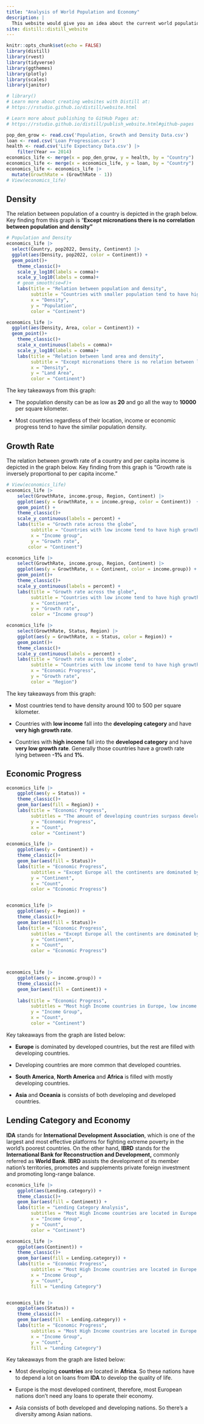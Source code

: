 ```yaml
---
title: "Analysis of World Population and Economy"
description: |
  This website would give you an idea about the current world population and different indices based upon population.
site: distill::distill_website
---
```


```r
knitr::opts_chunk$set(echo = FALSE)
library(distill)
library(rvest)
library(tidyverse)
library(ggthemes)
library(plotly)
library(scales)
library(janitor)

# library()
# Learn more about creating websites with Distill at:
# https://rstudio.github.io/distill/website.html

# Learn more about publishing to GitHub Pages at:
# https://rstudio.github.io/distill/publish_website.html#github-pages

pop_den_grow <- read.csv('Population, Growth and Density Data.csv')
loan <- read.csv('Loan Progression.csv')
health <- read.csv('Life Expectancy Data.csv') |>
    filter(Year == 2014)
economics_life <- merge(x = pop_den_grow, y = health, by = "Country")
economics_life <- merge(x = economics_life, y = loan, by = "Country")
economics_life <- economics_life |>
  mutate(GrowthRate = (GrowthRate - 1))
# View(economics_life)
```

## Density

The relation between population of a country is depicted in the graph below. Key finding from this graph is "**Except micronations there is no correlation between population and density"**

```r

# Population and Density
economics_life |>
  select(Country, pop2022, Density, Continent) |>
  ggplot(aes(Density, pop2022, color = Continent)) +
  geom_point()+
    theme_classic()+
    scale_y_log10(labels = comma)+
    scale_y_log10(labels = comma)+
    # geom_smooth(se=F)+
    labs(title = "Relation between population and density",
         subtitle = "Countries with smaller population tend to have higher population density",
         x = "Density",
         y = "Population",
         color = "Continent")

economics_life |>
  ggplot(aes(Density, Area, color = Continent)) +
  geom_point()+
    theme_classic()+
    scale_x_continuous(labels = comma)+
    scale_y_log10(labels = comma)+
    labs(title = "Relation between land area and density",
         subtitle = "Except micronations there is no relation between land area and population density",
         x = "Density",
         y = "Land Area",
         color = "Continent")

```

The key takeaways from this graph:

- The population density can be as low as **20** and go all the way to **10000** per square kilometer.

- Most countries regardless of their location, income or economic progress tend to have the similar population density.


## Growth Rate

The relation between growth rate of a country and per capita income is depicted in the graph below. Key finding from this graph is "Growth rate is inversely proportional to per capita income."

```r
# View(economics_life)
economics_life |>
    select(GrowthRate, income.group, Region, Continent) |>
    ggplot(aes(y = GrowthRate, x = income.group, color = Continent))  +
    geom_point() +
    theme_classic()+
    scale_y_continuous(labels = percent) +
    labs(title = "Growth rate across the globe",
         subtitle = "Countries with low income tend to have high growth rate",
         x = "Income group",
         y = "Growth rate",
        color = "Continent")
```

```r

economics_life |>
    select(GrowthRate, income.group, Region, Continent) |>
    ggplot(aes(y = GrowthRate, x = Continent, color = income.group)) +
    geom_point()+
    theme_classic()+
    scale_y_continuous(labels = percent) +
    labs(title = "Growth rate across the globe",
         subtitle = "Countries with low income tend to have high growth rate",
         x = "Continent",
         y = "Growth rate",
         color = "Income group")
```

```r

economics_life |>
    select(GrowthRate, Status, Region) |>
    ggplot(aes(y = GrowthRate, x = Status, color = Region)) +
    geom_point()+
    theme_classic()+
    scale_y_continuous(labels = percent) +
    labs(title = "Growth rate across the globe",
         subtitle = "Countries with low income tend to have high growth rate",
         x = "Economic Progress",
         y = "Growth rate",
         color = "Region")
```

The key takeaways from this graph:

-   Most countries tend to have density around 100 to 500 per square kilometer.

-   Countries with **low income** fall into the **developing category** and have **very high growth rate**.

-   Countries with **high income** fall into the **developed category** and have **very low growth rate**. Generally those countries have a growth rate lying between **-1%** and **1%**.

## Economic Progress

```r


economics_life |>
    ggplot(aes(y = Status)) +
    theme_classic()+
    geom_bar(aes(fill = Region)) +
    labs(title = "Economic Progress",
         subtitles = "The amount of developing countries surpass developed countries by landslide",
         y = "Economic Progress",
         x = "Count",
         color = "Continent")

economics_life |>
    ggplot(aes(y = Continent)) +
    theme_classic()+
    geom_bar(aes(fill = Status))+
    labs(title = "Economic Progress",
         subtitles = "Except Europe all the continents are dominated by developing countries",
         y = "Continent",
         x = "Count",
         color = "Economic Progress")


economics_life |>
    ggplot(aes(y = Region)) +
    theme_classic()+
    geom_bar(aes(fill = Status))+
    labs(title = "Economic Progress",
         subtitles = "Except Europe all the continents are dominated by developing countries",
         y = "Continent",
         x = "Count",
         color = "Economic Progress")



economics_life |>
    ggplot(aes(y = income.group)) + 
    theme_classic()+
    geom_bar(aes(fill = Continent)) +
    
    labs(title = "Economic Progress",
         subtitles = "Most high Income countries in Europe, low income are in Africe, and middle earners are diverse",
         y = "Income Group",
         x = "Count",
         color = "Continent")
```

Key takeaways from the graph are listed below:

-   **Europe** is dominated by developed countries, but the rest are filled with developing countries.

-   Developing countries are more common that developed countries.

-   **South America**, **North America** and **Africa** is filled with mostly developing countries.

-   **Asia** and **Oceania** is consists of both developing and developed countries.

## Lending Category and Economy

**IDA** stands for **International Development Association**, which is one of the largest and most effective platforms for fighting extreme poverty in the world's poorest countries. On the other hand, **IBRD** stands for the **International Bank for Reconstruction and Development,** commonly referred as **World Bank**. **IBRD** assists the development of its member nation's territories, promotes and supplements private foreign investment and promoting long-range balance.

```r

economics_life |>
    ggplot(aes(Lending.category)) +
    theme_classic()+
    geom_bar(aes(fill = Continent)) +
    labs(title = "Lending Category Analysis",
         subtitles = "Most High Income countries are located in Europe and most low income are in Africe, and Middle earners are extremelty diverse",
         x = "Income Group",
         y = "Count",
         color = "Continent")
```

```r

economics_life |>
    ggplot(aes(Continent)) +
    theme_classic()+
    geom_bar(aes(fill = Lending.category)) +
    labs(title = "Economic Progress",
         subtitles = "Most High Income countries are located in Europe and most low income are in Africe, and Middle earners are extremelty diverse",
         x = "Income Group",
         y = "Count",
         fill = "Lending Category")


economics_life |>
    ggplot(aes(Status)) +
    theme_classic()+
    geom_bar(aes(fill = Lending.category)) +
    labs(title = "Economic Progress",
         subtitles = "Most High Income countries are located in Europe and most low income are in Africe, and Middle earners are extremelty diverse",
         x = "Income Group",
         y = "Count",
         fill = "Lending Category")


```

Key takeaways from the graph are listed below:

-   Most developing **countries** are located in **Africa**. So these nations have to depend a lot on loans from **IDA** to develop the quality of life.

-   Europe is the most developed continent, therefore, most European nations don't need any loans to operate their economy.

-   Asia consists of both developed and developing nations. So there's a diversity among Asian nations.

